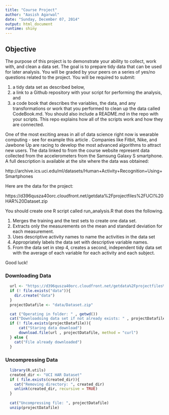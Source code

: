 ```yaml
---
title: "Course Project"
author: "Aasish Agarwal"
date: "Sunday, December 07, 2014"
output: html_document
runtime: shiny
---
```


## Objective

The purpose of this project is to demonstrate your ability to collect, work with, and clean a data set. The goal is to prepare tidy data that can be used for later analysis. You will be graded by your peers on a series of yes/no questions related to the project. You will be required to submit: 

1) a tidy data set as described below, 
2) a link to a Github repository with your script for performing the analysis, and 
3) a code book that describes the variables, the data, and any transformations or work that you performed to clean up the data called CodeBook.md. You should also include a README.md in the repo with your scripts. This repo explains how all of the scripts work and how they are connected.  

One of the most exciting areas in all of data science right now is wearable computing - see for example this article . Companies like Fitbit, Nike, and Jawbone Up are racing to develop the most advanced algorithms to attract new users. The data linked to from the course website represent data collected from the accelerometers from the Samsung Galaxy S smartphone. A full description is available at the site where the data was obtained: 

http://archive.ics.uci.edu/ml/datasets/Human+Activity+Recognition+Using+Smartphones 

Here are the data for the project: 

https://d396qusza40orc.cloudfront.net/getdata%2Fprojectfiles%2FUCI%20HAR%20Dataset.zip 

 You should create one R script called run_analysis.R that does the following. 

1. Merges the training and the test sets to create one data set.
2. Extracts only the measurements on the mean and standard deviation for each measurement. 
3. Uses descriptive activity names to name the activities in the data set
4. Appropriately labels the data set with descriptive variable names. 
5. From the data set in step 4, creates a second, independent tidy data set with the average of each variable for each activity and each subject.

Good luck!


### Downloading Data
```r
  url <- "https://d396qusza40orc.cloudfront.net/getdata%2Fprojectfiles%2FUCI%20HAR%20Dataset.zip"
  if (! file.exists("data")){
    dir.create("data")
  } 
  projectDatafile <- "data/Dataset.zip"

  cat ("Operating in folder: " , getwd())
  cat("Downloadoing data set if not already exists: " , projectDatafile)
  if (! file.exists(projectDatafile)){
      cat("Staring data download")
      download.file(url , projectDatafile, method = "curl")
  } else {
    cat("File already downloaded")
  } 
```
### Uncompressing Data
```r
  library(R.utils)
  created_dir <- "UCI HAR Dataset"
  if ( file.exists(created_dir)){
    cat("Removing directory: ", created_dir)
    unlink(created_dir, recursive = TRUE)
  } 
  
  cat("Uncompressing file: ", projectDatafile)
  unzip(projectDatafile)

```
